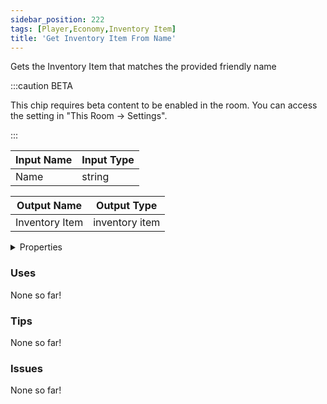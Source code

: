 ```yaml
---
sidebar_position: 222
tags: [Player,Economy,Inventory Item]
title: 'Get Inventory Item From Name'
---
```


Gets the Inventory Item that matches the provided friendly name

:::caution BETA

This chip requires beta content to be enabled in the room. You can access the setting in "This Room -> Settings".

:::


<EsbSvg />

| Input Name | Input Type |
|-----------|-----------|
| Name | string |

| Output Name | Output Type |
|-----------|-----------|
| Inventory Item | inventory item |


<details>
  <summary>Properties</summary>
  <div>
    <div>
    <table>
      <thead>
        <tr>
          <th>Is beta required?</th>
          <th>✅</th>
        </tr>
        <tr>
          <th>Is this chip a trolling risk?</th>
          <th>❌</th>
        </tr>
        <tr>
          <th>Is this chip a role assignment risk?</th>
          <th>❌</th>
        </tr>
        <tr>
          <th>Chip UUID</th>
          <th>f54582a2-90b1-4be4-a6c0-0d688b4f8067</th>
        </tr>
      </thead>
    </table>
    </div>
  </div>
</details>

### Uses

None so far!

### Tips

None so far!

### Issues

None so far!
